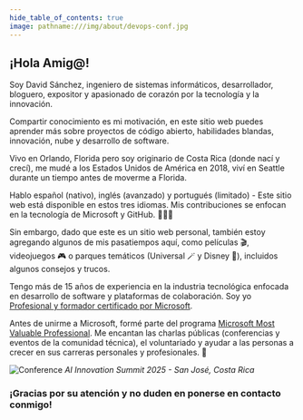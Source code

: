 ```yaml
---
hide_table_of_contents: true
image: pathname:///img/about/devops-conf.jpg
---
```


## ¡Hola Amig@!

Soy David Sánchez, ingeniero de sistemas informáticos, desarrollador, bloguero, expositor y apasionado de corazón por la tecnología y la innovación.

Compartir conocimiento es mi motivación, en este sitio web puedes aprender más sobre proyectos de código abierto, habilidades blandas, innovación, nube y desarrollo de software.

Vivo en Orlando, Florida pero soy originario de Costa Rica (donde nací y crecí), me mudé a los Estados Unidos de América en 2018, viví en Seattle durante un tiempo antes de moverme a Florida.

Hablo español (nativo), inglés (avanzado) y portugués (limitado) - Este sitio web está disponible en estos tres idiomas. Mis contribuciones se enfocan en la tecnología de Microsoft y GitHub. 🧑🏼‍💻

Sin embargo, dado que este es un sitio web personal, también estoy agregando algunos de mis pasatiempos aquí, como películas 🎬, videojuegos 🎮 o parques temáticos (Universal 🪄 y Disney 🏰), incluidos algunos consejos y trucos.

Tengo más de 15 años de experiencia en la industria tecnológica enfocada en desarrollo de software y plataformas de colaboración. Soy yo [Profesional y formador certificado por Microsoft](https://learn.microsoft.com/users/dsanchezcr/transcript/7o62li8gpo3z6qr).

Antes de unirme a Microsoft, formé parte del programa [Microsoft Most Valuable Professional](https://mvp.microsoft.com). Me encantan las charlas públicas (conferencias y eventos de la comunidad técnica), el voluntariado y ayudar a las personas a crecer en sus carreras personales y profesionales. 🚀

![Conference](pathname:///img/about/devops-conf.jpg)
_AI Innovation Summit 2025 - San José, Costa Rica_

### ¡Gracias por su atención y no duden en ponerse en contacto conmigo!